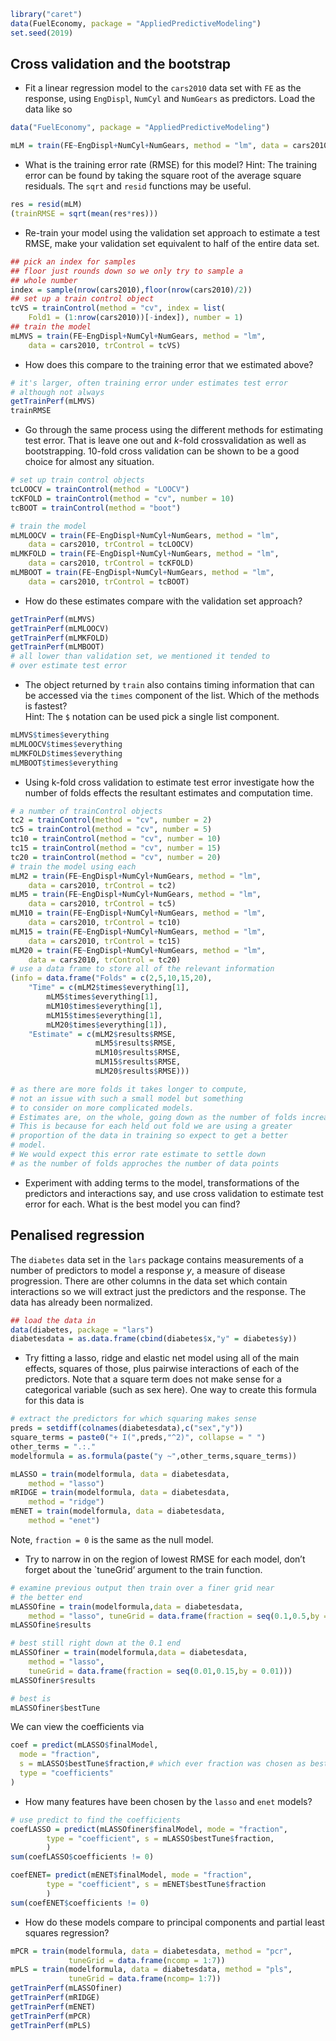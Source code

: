 ```r
library("caret")
data(FuelEconomy, package = "AppliedPredictiveModeling")
set.seed(2019)
```



## Cross validation and the bootstrap

- Fit a linear regression model to the `cars2010` data set with `FE` as the response, using `EngDispl`, `NumCyl` and `NumGears` as predictors. Load the data like so 

```r
data("FuelEconomy", package = "AppliedPredictiveModeling")
```


```r
mLM = train(FE~EngDispl+NumCyl+NumGears, method = "lm", data = cars2010)
```


- What is the training error rate (RMSE) for this model?
Hint: The training error can be found by taking the square root of the average square residuals. The `sqrt` and `resid` functions may be useful.


```r
res = resid(mLM)
(trainRMSE = sqrt(mean(res*res)))
```

- Re-train your model using the validation set approach to estimate a test RMSE, make your validation set equivalent to half of the entire data set.


```r
## pick an index for samples
## floor just rounds down so we only try to sample a
## whole number
index = sample(nrow(cars2010),floor(nrow(cars2010)/2))
## set up a train control object
tcVS = trainControl(method = "cv", index = list(
    Fold1 = (1:nrow(cars2010))[-index]), number = 1)
## train the model
mLMVS = train(FE~EngDispl+NumCyl+NumGears, method = "lm",
    data = cars2010, trControl = tcVS)
```


- How does this compare to the training error that we estimated above?


```r
# it's larger, often training error under estimates test error
# although not always
getTrainPerf(mLMVS)
trainRMSE
```

- Go through the same process using the different methods for estimating test error. That is leave one out and $k$-fold crossvalidation as well as bootstrapping. $10$-fold cross validation can be shown to be a good choice for almost any situation.


```r
# set up train control objects
tcLOOCV = trainControl(method = "LOOCV")
tcKFOLD = trainControl(method = "cv", number = 10)
tcBOOT = trainControl(method = "boot")

# train the model
mLMLOOCV = train(FE~EngDispl+NumCyl+NumGears, method = "lm",
    data = cars2010, trControl = tcLOOCV)
mLMKFOLD = train(FE~EngDispl+NumCyl+NumGears, method = "lm",
    data = cars2010, trControl = tcKFOLD)
mLMBOOT = train(FE~EngDispl+NumCyl+NumGears, method = "lm",
    data = cars2010, trControl = tcBOOT)
```


- How do these estimates compare with the validation set approach?


```r
getTrainPerf(mLMVS)
getTrainPerf(mLMLOOCV)
getTrainPerf(mLMKFOLD)
getTrainPerf(mLMBOOT)
# all lower than validation set, we mentioned it tended to
# over estimate test error
```

- The object returned by `train` also contains timing information that can be accessed via the `times` component of the list. Which of the methods is fastest?  
Hint: The `$` notation can be used pick a single list component.


```r
mLMVS$times$everything
mLMLOOCV$times$everything
mLMKFOLD$times$everything
mLMBOOT$times$everything
```

- Using k-fold cross validation to estimate test error investigate how the number of folds effects the resultant estimates and computation time.


```r
# a number of trainControl objects 
tc2 = trainControl(method = "cv", number = 2)
tc5 = trainControl(method = "cv", number = 5)
tc10 = trainControl(method = "cv", number = 10)
tc15 = trainControl(method = "cv", number = 15)
tc20 = trainControl(method = "cv", number = 20)
# train the model using each
mLM2 = train(FE~EngDispl+NumCyl+NumGears, method = "lm",
    data = cars2010, trControl = tc2)
mLM5 = train(FE~EngDispl+NumCyl+NumGears, method = "lm",
    data = cars2010, trControl = tc5)
mLM10 = train(FE~EngDispl+NumCyl+NumGears, method = "lm",
    data = cars2010, trControl = tc10)
mLM15 = train(FE~EngDispl+NumCyl+NumGears, method = "lm",
    data = cars2010, trControl = tc15)
mLM20 = train(FE~EngDispl+NumCyl+NumGears, method = "lm",
    data = cars2010, trControl = tc20)
# use a data frame to store all of the relevant information
(info = data.frame("Folds" = c(2,5,10,15,20),
    "Time" = c(mLM2$times$everything[1],
        mLM5$times$everything[1],
        mLM10$times$everything[1],
        mLM15$times$everything[1],
        mLM20$times$everything[1]),
    "Estimate" = c(mLM2$results$RMSE,
                   mLM5$results$RMSE,
                   mLM10$results$RMSE,
                   mLM15$results$RMSE,
                   mLM20$results$RMSE)))
```

```r
# as there are more folds it takes longer to compute,
# not an issue with such a small model but something
# to consider on more complicated models.
# Estimates are, on the whole, going down as the number of folds increases.
# This is because for each held out fold we are using a greater
# proportion of the data in training so expect to get a better
# model.
# We would expect this error rate estimate to settle down 
# as the number of folds approches the number of data points
```


- Experiment with adding terms to the model, transformations of the predictors and interactions say, and use cross validation to estimate test error for each. What is the best model you can find? 

## Penalised regression

The `diabetes` data set in the `lars` package contains measurements of a number of predictors to model a response $y$, a measure of disease progression. There are other columns in the data set which contain interactions so we will extract just the predictors and the response. The data has already been normalized.


```r
## load the data in 
data(diabetes, package = "lars")
diabetesdata = as.data.frame(cbind(diabetes$x,"y" = diabetes$y))
```

- Try fitting a lasso, ridge and elastic net model using all of the main effects, squares of those, plus pairwise interactions of each of the predictors. Note that a square term does not make sense for a categorical variable (such as sex here). One way to create this formula for this data is

```r
# extract the predictors for which squaring makes sense
preds = setdiff(colnames(diabetesdata),c("sex","y"))
square_terms = paste0("+ I(",preds,"^2)", collapse = " ")
other_terms = ".:."
modelformula = as.formula(paste("y ~",other_terms,square_terms))
```


```r
mLASSO = train(modelformula, data = diabetesdata,
    method = "lasso")
mRIDGE = train(modelformula, data = diabetesdata,
    method = "ridge")
mENET = train(modelformula, data = diabetesdata,
    method = "enet")
```


Note, `fraction = 0` is the same as the null model.

- Try to narrow in on the region of lowest RMSE for each model, don't forget about the `tuneGrid' argument to the train function.


```r
# examine previous output then train over a finer grid near 
# the better end
mLASSOfine = train(modelformula,data = diabetesdata,
    method = "lasso", tuneGrid = data.frame(fraction = seq(0.1,0.5,by = 0.05)))
mLASSOfine$results
```

```r
# best still right down at the 0.1 end
mLASSOfiner = train(modelformula,data = diabetesdata,
    method = "lasso",
    tuneGrid = data.frame(fraction = seq(0.01,0.15,by = 0.01)))
mLASSOfiner$results
```
```r
# best is
mLASSOfiner$bestTune
```

<!-- ```{r} -->
<!-- mRIDGEfine = train(modelformula,data = diabetesdata, -->
<!--     method = "ridge", -->
<!--     tuneGrid = data.frame(lambda = seq(0,0.1,by = 0.01))) -->
<!-- mRIDGEfine$results -->
<!-- ``` -->

<!-- ```{r} -->
<!-- mRIDGEfiner = train(modelformula,data = diabetesdata, -->
<!--     method = "ridge", -->
<!--     tuneGrid = data.frame(lambda = seq(0.005,0.03,by = 0.001))) -->
<!-- mRIDGEfiner$results -->
<!-- ``` -->

<!-- ```{r} -->
<!-- # the best one -->
<!-- mRIDGEfiner$bestTune -->
<!-- ``` -->

<!-- ```{r} -->
<!-- mENETfine = train(modelformula, data = diabetesdata, -->
<!--     method = "enet", tuneGrid = expand.grid( -->
<!--                          lambda = c(0.001,0.01,0.1), -->
<!--                          fraction = c(0.4,0.5,0.6) -->
<!--     )) -->
<!-- mENETfine$results -->
<!-- ``` -->

<!-- ```{r} -->
<!-- mENETfiner = train(modelformula, data = diabetesdata, -->
<!--     method = "enet", tuneGrid = expand.grid( -->
<!--                          lambda = seq(0.001,0.1,length.out = 10), -->
<!--                          fraction = 0.5)) -->
<!-- mENETfiner$results -->
<!-- ``` -->

<!-- ```{r} -->
<!-- mENETfiner$bestTune -->
<!-- ``` -->



\noindent We can view the coefficients via


```r
coef = predict(mLASSO$finalModel,
  mode = "fraction",
  s = mLASSO$bestTune$fraction,# which ever fraction was chosen as best
  type = "coefficients"
)
```


- How many features have been chosen by the `lasso` and `enet` models?


```r
# use predict to find the coefficients
coefLASSO = predict(mLASSOfiner$finalModel, mode = "fraction",
        type = "coefficient", s = mLASSO$bestTune$fraction,
        )
sum(coefLASSO$coefficients != 0)
```

```r
coefENET= predict(mENET$finalModel, mode = "fraction",
        type = "coefficient", s = mENET$bestTune$fraction
        )
sum(coefENET$coefficients != 0)
```

- How do these models compare to principal components and partial least squares regression?

```r
mPCR = train(modelformula, data = diabetesdata, method = "pcr",
             tuneGrid = data.frame(ncomp = 1:7))
mPLS = train(modelformula, data = diabetesdata, method = "pls",
             tuneGrid = data.frame(ncomp= 1:7))
getTrainPerf(mLASSOfiner)
getTrainPerf(mRIDGE)
getTrainPerf(mENET)
getTrainPerf(mPCR)
getTrainPerf(mPLS)
```
